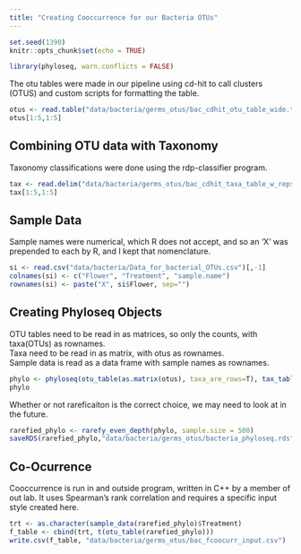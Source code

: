 ```yaml
---
title: "Creating Cooccurrence for our Bacteria OTUs"
---
```


```r
set.seed(1390)
knitr::opts_chunk$set(echo = TRUE)
```

```r
library(phyloseq, warn.conflicts = FALSE)
```

The otu tables were made in our pipeline using cd-hit to call clusters (OTUS) and custom scripts for formatting the table.

```r
otus <- read.table("data/bacteria/germs_otus/bac_cdhit_otu_table_wide.txt", header=TRUE, row.names=1)
otus[1:5,1:5]
```

## Combining OTU data with Taxonomy

Taxonomy classifications were done using the rdp-classifier program.

```r
tax <- read.delim("data/bacteria/germs_otus/bac_cdhit_taxa_table_w_repseq.txt", row.names=2)[,-c(1,2)]
tax[1:5,1:5]
```

## Sample Data

Sample names were numerical, which R does not accept, and so an 'X' was prepended to each by R, and I kept that nomenclature.

```r
si <- read.csv("data/bacteria/Data_for_bacterial_OTUs.csv")[,-1]
colnames(si) <- c("Flower", "Treatment", "sample.name")
rownames(si) <- paste("X", si$Flower, sep="")
```

## Creating Phyloseq Objects
OTU tables need to be read in as matrices, so only the counts, with taxa(OTUs) as rownames.
<br>
Taxa need to be read in as matrix, with otus as rownames.
<br>
Sample data is read as a data frame with sample names as rownames.

```r
phylo <- phyloseq(otu_table(as.matrix(otus), taxa_are_rows=T), tax_table(as.matrix(tax)), sample_data(si))
phylo
```

Whether or not rareficaiton is the correct choice, we may need to look at in the future.

```r
rarefied_phylo <- rarefy_even_depth(phylo, sample.size = 500)
saveRDS(rarefied_phylo,"data/bacteria/germs_otus/bacteria_phyloseq.rds")
```

## Co-Ocurrence

Cooccurrence is run in and outside program, written in C++ by a member of out lab. It uses Spearman's rank correlation and requires a specific input style created here.

```r
trt <- as.character(sample_data(rarefied_phylo)$Treatment)
f_table <- cbind(trt, t(otu_table(rarefied_phylo)))
write.csv(f_table, "data/bacteria/germs_otus/bac_fcoocurr_input.csv")
```

